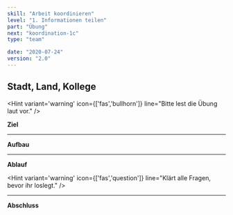 ```yaml
---
skill: "Arbeit koordinieren"
level: "1. Informationen teilen"
part: "Übung"
next: "koordination-1c"
type: "team"

date: "2020-07-24"
version: "2.0"
---
```


<Row className="tutsegment"> 
<Col>

## Stadt, Land, Kollege

<Hint variant='warning' icon={['fas','bullhorn']}
line="Bitte lest die Übung laut vor."
/>

**Ziel**



---

**Aufbau**



---

**Ablauf**



<Hint variant='warning' icon={['fas','question']}
line="Klärt alle Fragen, bevor ihr loslegt."
/>

---

**Abschluss**



</Col>
</Row>